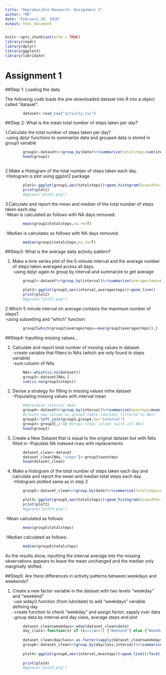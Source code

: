 ```yaml
---
title: "Reproducible Research- Assignment 1"
author: "ME"
date: "February 20, 2020"
output: html_document
---
```


```r
knitr::opts_chunk$set(echo = TRUE)
library(readr)
library(dplyr)
library(ggplot2)
library(lubridate)
```

# Assignment 1
##Step 1: Loading the data

The following code loads the pre-downloaded dataset into R into a object called "dataset". 
```r
        dataset<-read_csv("activity.csv")

```


##Step 2: What is the mean total number of steps taken per day?

1.Calculate the total number of steps taken per day?  
        -using dplyr functions to summarize data and grouped data is stored in group1 variable  
```r
        group1<-dataset%>%group_by(date)%>%summarize(totalsteps=sum(steps))
        head(group1)
        
```

2.Make a Histogram of the total number of steps taken each day.  
        -Histogram is plot using ggplot2 package   
```r
        plot1<-ggplot(group1,aes(totalsteps))+geom_histogram(binwidth=1000)
        print(plot1)
        #ggsave("plot1.png")
```

3.Calculate and report the mean and median of the total number of steps taken each day  
        -Mean is calculated as follows with NA days removed:
```r
        mean(group1$totalsteps,na.rm=T)
```
-Median is calculates as follows with NA days removed:
```r
        median(group1$totalsteps,na.rm=T)
```

##Step3: What is the average daily activity pattern?  

1. Make a time series plot of the 5-minute interval and the average number of steps taken averaged across all days.  
        -using dplyr again to group by interval and summarize to get average
```r
        group2<-dataset%>%group_by(interval)%>%summarise(averagesteps=mean(steps,na.rm=T))

        plot2<-ggplot(group2,aes(interval,averagesteps))+geom_line()
        print(plot2)
        #ggsave("plot2.png")
```  

2.Which 5 minute interval on average contains the maximum number of steps?  
        -using subsetting and "which" function:
```r
        group2[which(group2$averagesteps==max(group2$averagesteps)),]
```   

##Step4: Inputting missing values...  

1. Calculate and report total number of missing values in dataset.  
        -create variable that filters to NAs (which are only found in steps variable)  
        -sum column of NAs
```r
        NAs<-which(is.na(dataset))
        group3<-dataset[NAs,]
        sum(is.na(group3$steps))
```
2. Devise a strategy for filling in missing values inthe dataset  
        -Populating missing values with interval mean  
        
```r
        #determine interval mean
        group4<-dataset%>%group_by(interval)%>%summarize(avesteps=mean(steps,na.rm=T))
        #create new column on group3 table (dataset filtered to NAs)
        group3<-left_join(group3,group4,by="interval")
        group3<-group3[,2:4] #drops steps column (with all NAs)
        head(group3)
```

3. Create a New Dataset that is equal to the original dataset but with NAs filled in
        -Populate NA indexed rows with replacements
``` r
        
        dataset_clean<-dataset
        dataset_clean[NAs,"steps"]<-group3$avesteps
        head(dataset_clean)

```

4. Make a histogram of the total number of steps taken each day and calculate and report the mean and median total steps each day.        
        -Histogram plotted same as in step 2  
```r
        group5<-dataset_clean%>%group_by(date)%>%summarize(totalsteps=sum(steps))

        plot3<-ggplot(group5,aes(totalsteps))+geom_histogram(binwidth=1000)
        print(plot3)
        #ggsave("plot3.png")

```
       
-Mean calculated as follows:
```r
        mean(group5$totalsteps)
```

-Median calculated as follows:
```r
        median(group5$totalsteps)
```

As the results show, inputting the interval average into the missing observations appears to leave the mean unchanged and the median only marginally shifted.  

##Step5: Are there differences in activity patterns between weekdays and weekends?

1. Create a new factor variable in the dataset with two levels "weekday" and "weekend"  
        -use wday() function (from lubridate) to add "weekdays" variable defining day  
        -create function to check "weekday" and assign factor, sapply over data  
        -group data by interval and day class, average steps and plot  
        
```r
        dataset_clean$weekdays<-wday(dataset_clean$date)
        day_class<-function(x) if (x==1|x==7) {"Weekend"} else {"Weekday"}
        
        dataset_clean$dayclass<-as.factor(sapply(dataset_clean$weekdays,day_class))
        group6<-dataset_clean%>%group_by(dayclass,interval)%>%summarise(Avesteps=mean(steps))
        
        plot4<-ggplot(group6,aes(interval,Avesteps))+geom_line()+facet_wrap(~dayclass,ncol=1)+labs(y="Ave                 Steps",x="Time Interval")
        
        print(plot4)
        #ggsave("plot4.png")

```
        